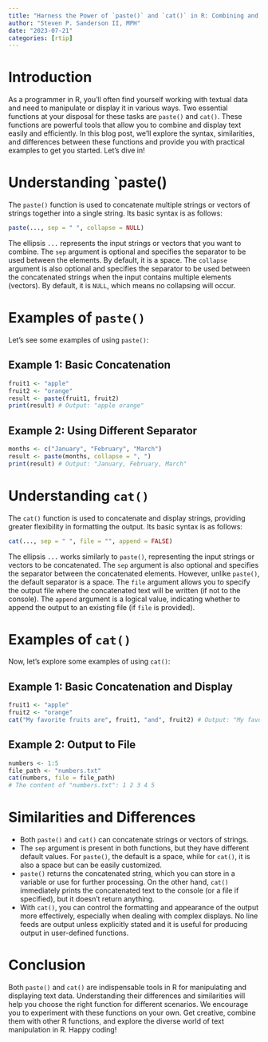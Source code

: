 ```yaml
---
title: "Harness the Power of `paste()` and `cat()` in R: Combining and Displaying Text Like a Pro"
author: "Steven P. Sanderson II, MPH"
date: "2023-07-21"
categories: [rtip]
---
```



# Introduction

As a programmer in R, you'll often find yourself working with textual data and need to manipulate or display it in various ways. Two essential functions at your disposal for these tasks are `paste()` and `cat()`. These functions are powerful tools that allow you to combine and display text easily and efficiently. In this blog post, we'll explore the syntax, similarities, and differences between these functions and provide you with practical examples to get you started. Let's dive in!

# Understanding `paste()

The `paste()` function is used to concatenate multiple strings or vectors of strings together into a single string. Its basic syntax is as follows:

```R
paste(..., sep = " ", collapse = NULL)
```

The ellipsis `...` represents the input strings or vectors that you want to combine. The `sep` argument is optional and specifies the separator to be used between the elements. By default, it is a space. The `collapse` argument is also optional and specifies the separator to be used between the concatenated strings when the input contains multiple elements (vectors). By default, it is `NULL`, which means no collapsing will occur.

# Examples of `paste()`

Let's see some examples of using `paste()`:

## Example 1: Basic Concatenation

```r
fruit1 <- "apple"
fruit2 <- "orange"
result <- paste(fruit1, fruit2)
print(result) # Output: "apple orange"
```

## Example 2: Using Different Separator

```r
months <- c("January", "February", "March")
result <- paste(months, collapse = ", ")
print(result) # Output: "January, February, March"
```

# Understanding `cat()`

The `cat()` function is used to concatenate and display strings, providing greater flexibility in formatting the output. Its basic syntax is as follows:

```R
cat(..., sep = " ", file = "", append = FALSE)
```

The ellipsis `...` works similarly to `paste()`, representing the input strings or vectors to be concatenated. The `sep` argument is also optional and specifies the separator between the concatenated elements. However, unlike `paste()`, the default separator is a space. The `file` argument allows you to specify the output file where the concatenated text will be written (if not to the console). The `append` argument is a logical value, indicating whether to append the output to an existing file (if `file` is provided).

# Examples of `cat()`

Now, let's explore some examples of using `cat()`:

## Example 1: Basic Concatenation and Display

```r
fruit1 <- "apple"
fruit2 <- "orange"
cat("My favorite fruits are", fruit1, "and", fruit2) # Output: "My favorite fruits are apple and orange"
```

## Example 2: Output to File

```R
numbers <- 1:5
file_path <- "numbers.txt"
cat(numbers, file = file_path)
# The content of "numbers.txt": 1 2 3 4 5
```

# Similarities and Differences

- Both `paste()` and `cat()` can concatenate strings or vectors of strings.
- The `sep` argument is present in both functions, but they have different default values. For `paste()`, the default is a space, while for `cat()`, it is also a space but can be easily customized.
- `paste()` returns the concatenated string, which you can store in a variable or use for further processing. On the other hand, `cat()` immediately prints the concatenated text to the console (or a file if specified), but it doesn't return anything.
- With `cat()`, you can control the formatting and appearance of the output more effectively, especially when dealing with complex displays. No line feeds are output unless explicitly stated and it is useful for producing output in user-defined functions.

# Conclusion

Both `paste()` and `cat()` are indispensable tools in R for manipulating and displaying text data. Understanding their differences and similarities will help you choose the right function for different scenarios. We encourage you to experiment with these functions on your own. Get creative, combine them with other R functions, and explore the diverse world of text manipulation in R. Happy coding!